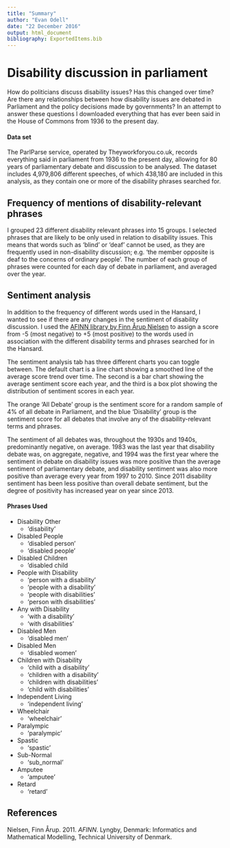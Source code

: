 ```yaml
---
title: "Summary"
author: "Evan Odell"
date: "22 December 2016"
output: html_document
bibliography: ExportedItems.bib
---
```


# Disability discussion in parliament 
How do politicians discuss disability issues? Has this changed over time? Are there any relationships between how disability issues are debated in Parliament and the policy decisions made by governments? In an attempt to answer these questions I downloaded everything that has ever been said in the House of Commons from 1936 to the present day. 

#### Data set
The ParlParse service, operated by Theyworkforyou.co.uk, records everything said in parliament from 1936 to the present day, allowing for 80 years of parliamentary debate and discussion to be analysed. The dataset includes 4,979,806 different speeches, of which 438,180 are included in this analysis, as they contain one or more of the disability phrases searched for.

## Frequency of mentions of disability-relevant phrases

I grouped 23 different disability relevant phrases into 15 groups. I selected phrases that are likely to be only used in relation to disability issues. This means that words such as 'blind' or 'deaf' cannot be used, as they are frequently used in non-disability discussion; e.g. 'the member opposite is deaf to the concerns of ordinary people'. The number of each group of phrases were counted for each day of debate in parliament, and averaged over the year.

## Sentiment analysis

In addition to the frequency of different words used in the Hansard, I wanted to see if there are any changes in the sentiment of disability discussion. I used the <a href="http://www2.imm.dtu.dk/pubdb/views/publication_details.php?id=6010" target="_blank">AFINN library by Finn Årup Nielsen</a> to assign a score from -5 (most negative) to +5 (most positive) to the words used in association with the different disability terms and phrases searched for in the Hansard.

The sentiment analysis tab has three different charts you can toggle between. The default chart is a line chart showing a smoothed line of the average score trend over time. The second is a bar chart showing the average sentiment score each year, and the third is a box plot showing the distribution of sentiment scores in each year.

The orange 'All Debate' group is the sentiment score for a random sample of 4% of all debate in Parliament, and the blue 'Disability' group is the sentiment score for all debates that involve any of the disability-relevant terms and phrases.

The sentiment of all debates was, throughout the 1930s and 1940s, predominantly negative, on average. 1983 was the last year that disability debate was, on aggregate, negative, and 1994 was the first year where the sentiment in debate on disability issues was more positive than the average sentiment of parliamentary debate, and disability sentiment was also more positive than average every year from 1997 to 2010. Since 2011 disability sentiment has been less positive than overall debate sentiment, but the degree of positivity has increased year on year since 2013.



#### Phrases Used


* Disability Other
  + 'disability'

* Disabled People
  + 'disabled person' 
  + 'disabled people'

* Disabled Children
  + 'disabled child
  
* People with Disability
  + 'person with a disability'
  + 'people with a disability'
  + 'people with disabilities'
  + 'person with disabilities'

* Any with Disability
  + 'with a disability'
  + 'with disabilities'

* Disabled Men
  + 'disabled men'

* Disabled Men
  + 'disabled women'

* Children with Disability
  + 'child with a disability'
  + 'children with a disability'
  + 'children with disabilities'
  + 'child with disabilities'

* Independent Living
  + 'independent living'

* Wheelchair
  + 'wheelchair'

* Paralympic
  + 'paralympic'

* Spastic
  + 'spastic'

* Sub-Normal
  + 'sub_normal'

* Amputee
  + 'amputee'

* Retard
  + 'retard'



## References

Nielsen, Finn Årup. 2011. *AFINN*. Lyngby, Denmark: Informatics and Mathematical Modelling, Technical University of Denmark.
